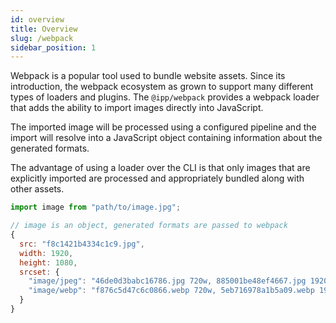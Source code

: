 ```yaml
---
id: overview
title: Overview
slug: /webpack
sidebar_position: 1
---
```


Webpack is a popular tool used to bundle website assets. Since its introduction, the webpack
ecosystem as grown to support many different types of loaders and plugins. The `@ipp/webpack`
provides a webpack loader that adds the ability to import images directly into JavaScript.

The imported image will be processed using a configured pipeline and the import will resolve into a
JavaScript object containing information about the generated formats.

The advantage of using a loader over the CLI is that only images that are explicitly imported are
processed and appropriately bundled along with other assets.

```js title="Example using simple mode"
import image from "path/to/image.jpg";

// image is an object, generated formats are passed to webpack
{
  src: "f8c1421b4334c1c9.jpg",
  width: 1920,
  height: 1080,
  srcset: {
    "image/jpeg": "46de0d3babc16786.jpg 720w, 885001be48ef4667.jpg 1920w",
    "image/webp": "f876c5d47c6c0866.webp 720w, 5eb716978a1b5a09.webp 1920w"
  }
}
```
